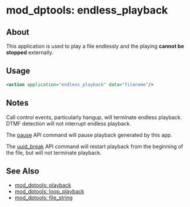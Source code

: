 
# mod_dptools: endless_playback 

 

## About

This application is used to play a file endlessly and the playing **cannot be stopped** externally.

## Usage

```xml
<action application="endless_playback" data="filename"/>
```

## Notes

Call control events, particularly hangup, will terminate endless playback. DTMF detection will not interrupt endless playback.

The [pause](../mod_commands_1966741.mdx#command-2) API command will pause playback generated by this app.

The [uuid\_break](../mod_commands_1966741.mdx#uuid_break) API command will restart playback from the beginning of the file, but will not terminate playback.

## See Also

* [mod\_dptools: playback](./6586776.mdx#0-about)
* [mod\_dptools: loop\_playback](./16351422.mdx#about)
* [mod\_dptools: file\_string](./6586646.mdx#0-about)


